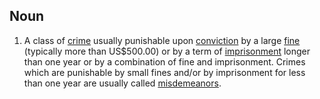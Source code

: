 ==Noun==
#A class of [[crime]] usually punishable upon [[conviction]] by a large [[fine]] (typically more than US$500.00) or by a term of [[imprisonment]] longer than one year or by a combination of fine and imprisonment.  Crimes which are punishable by small fines and/or by imprisonment for less than one year are usually called [[misdemeanor]]s.